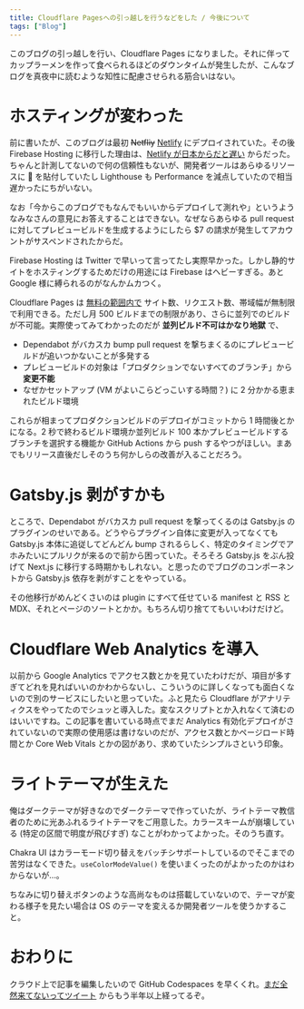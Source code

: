 ```yaml
---
title: Cloudflare Pagesへの引っ越しを行うなどをした / 今後について
tags: ["Blog"]
---
```


このブログの引っ越しを行い、Cloudflare Pages になりました。それに伴ってカップラーメンを作って食べられるほどのダウンタイムが発生したが、こんなブログを真夜中に読むような知性に配慮させられる筋合いはない。

# ホスティングが変わった

前に書いたが、このブログは最初 ~~Netfliy~~ [Netlify](https://netlify.com) にデプロイされていた。その後 Firebase Hosting に移行した理由は、[Netlify が日本からだと遅い](https://blog.anatoo.jp/2020-08-03) からだった。ちゃんと計測してないので何の信頼性もないが、開発者ツールはあらゆるリソースに 🐢 を貼付していたし Lighthouse も Performance を減点していたので相当遅かったにちがいない。

なお「今からこのブログでもなんでもいいからデプロイして測れや」というようなみなさんの意見にお答えすることはできない。なぜならあらゆる pull request に対してプレビュービルドを生成するようにしたら $7 の請求が発生してアカウントがサスペンドされたからだ。

Firebase Hosting は Twitter で早いって言ってたし実際早かった。しかし静的サイトをホスティングするためだけの用途には Firebase はヘビーすぎる。あと Google 様に縛られるのがなんかムカつく。

Cloudflare Pages は [無料の範囲内で](https://pages.cloudflare.com/#pricing) サイト数、リクエスト数、帯域幅が無制限で利用できる。ただし月 500 ビルドまでの制限があり、さらに並列でのビルドが不可能。実際使ってみてわかったのだが **並列ビルド不可はかなり地獄** で、

- Dependabot がバカスカ bump pull request を撃ちまくるのにプレビュービルドが追いつかないことが多発する
- プレビュービルドの対象は「プロダクションでないすべてのブランチ」から **変更不能**
- なぜかセットアップ (VM がよいこらどっこいする時間？) に 2 分かかる恵まれたビルド環境

これらが相まってプロダクションビルドのデプロイがコミットから 1 時間後とかになる。2 秒で終わるビルド環境か並列ビルド 100 本かプレビュービルドするブランチを選択する機能か GitHub Actions から push するやつがほしい。まあでもリリース直後だしそのうち何かしらの改善が入ることだろう。

# Gatsby.js 剥がすかも

ところで、Dependabot がバカスカ pull request を撃ってくるのは Gatsby.js のプラグインのせいである。どうやらプラグイン自体に変更が入ってなくても Gatsby.js 本体に追従してどんどん bump されるらしく、特定のタイミングでアホみたいにプルリクが来るので前から困っていた。そろそろ Gatsby.js をぶん投げて Next.js に移行する時期かもしれない。と思ったのでブログのコンポーネントから Gatsby.js 依存を剥がすことをやっている。

その他移行がめんどくさいのは plugin にすべて任せている manifest と RSS と MDX、それとページのソートとかか。もちろん切り捨ててもいいわけだけど。

# Cloudflare Web Analytics を導入

以前から Google Analytics でアクセス数とかを見ていたわけだが、項目が多すぎてどれを見ればいいのかわからないし、こういうのに詳しくなっても面白くないので別のサービスにしたいと思っていた。ふと見たら Cloudflare がアナリティクスをやってたのでシュッと導入した。変なスクリプトとか入れなくて済むのはいいですね。この記事を書いている時点でまだ Analytics 有効化デプロイがされていないので実際の使用感は書けないのだが、アクセス数とかページロード時間とか Core Web Vitals とかの図があり、求めていたシンプルさという印象。

# ライトテーマが生えた

俺はダークテーマが好きなのでダークテーマで作っていたが、ライトテーマ教信者のために光あふれるライトテーマをご用意した。カラースキームが崩壊している (特定の区間で明度が飛びすぎ) なことがわかってよかった。そのうち直す。

Chakra UI はカラーモード切り替えをバッチシサポートしているのでそこまでの苦労はなくできた。`useColorModeValue()` を使いまくったのがよかったのかはわからないが…。

ちなみに切り替えボタンのような高尚なものは搭載していないので、テーマが変わる様子を見たい場合は OS のテーマを変えるか開発者ツールを使うかすること。

# おわりに

クラウド上で記事を編集したいので GitHub Codespaces を早くくれ。[まだ全然来てないってツイート](https://twitter.com/aumy_f/status/1336563766452862978) からもう半年以上経ってるぞ。
